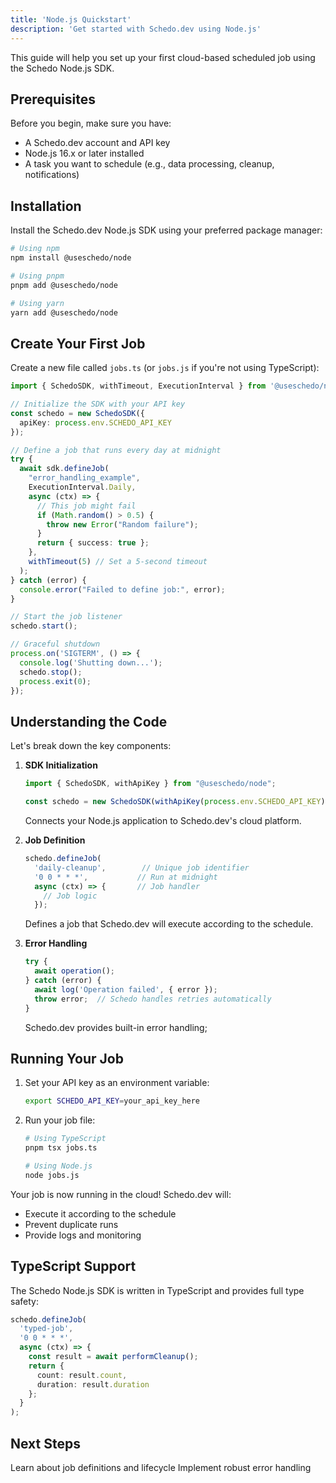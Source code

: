 ```yaml
---
title: 'Node.js Quickstart'
description: 'Get started with Schedo.dev using Node.js'
---
```


This guide will help you set up your first cloud-based scheduled job using the Schedo Node.js SDK.

## Prerequisites

Before you begin, make sure you have:
- A Schedo.dev account and API key
- Node.js 16.x or later installed
- A task you want to schedule (e.g., data processing, cleanup, notifications)

## Installation

Install the Schedo.dev Node.js SDK using your preferred package manager:

```bash
# Using npm
npm install @useschedo/node

# Using pnpm
pnpm add @useschedo/node

# Using yarn
yarn add @useschedo/node
```

## Create Your First Job

Create a new file called `jobs.ts` (or `jobs.js` if you're not using TypeScript):

```typescript
import { SchedoSDK, withTimeout, ExecutionInterval } from '@useschedo/node';

// Initialize the SDK with your API key
const schedo = new SchedoSDK({
  apiKey: process.env.SCHEDO_API_KEY
});

// Define a job that runs every day at midnight
try {
  await sdk.defineJob(
    "error_handling_example",
    ExecutionInterval.Daily,
    async (ctx) => {
      // This job might fail
      if (Math.random() > 0.5) {
        throw new Error("Random failure");
      }
      return { success: true };
    },
    withTimeout(5) // Set a 5-second timeout
  );
} catch (error) {
  console.error("Failed to define job:", error);
}

// Start the job listener
schedo.start();

// Graceful shutdown
process.on('SIGTERM', () => {
  console.log('Shutting down...');
  schedo.stop();
  process.exit(0);
});
```

## Understanding the Code

Let's break down the key components:

1. **SDK Initialization**
   ```typescript
   import { SchedoSDK, withApiKey } from "@useschedo/node";

   const schedo = new SchedoSDK(withApiKey(process.env.SCHEDO_API_KEY));
   ```
   Connects your Node.js application to Schedo.dev's cloud platform.

2. **Job Definition**
   ```typescript
   schedo.defineJob(
     'daily-cleanup',        // Unique job identifier
     '0 0 * * *',           // Run at midnight
     async (ctx) => {       // Job handler
       // Job logic
     });
   ```
   Defines a job that Schedo.dev will execute according to the schedule.

3. **Error Handling**
   ```typescript
   try {
     await operation();
   } catch (error) {
     await log('Operation failed', { error });
     throw error;  // Schedo handles retries automatically
   }
   ```
   Schedo.dev provides built-in error handling;

## Running Your Job

1. Set your API key as an environment variable:
   ```bash
   export SCHEDO_API_KEY=your_api_key_here
   ```

2. Run your job file:
   ```bash
   # Using TypeScript
   pnpm tsx jobs.ts

   # Using Node.js
   node jobs.js
   ```

Your job is now running in the cloud! Schedo.dev will:
- Execute it according to the schedule
- Prevent duplicate runs
- Provide logs and monitoring

## TypeScript Support

The Schedo Node.js SDK is written in TypeScript and provides full type safety:

```typescript
schedo.defineJob(
  'typed-job',
  '0 0 * * *',
  async (ctx) => {
    const result = await performCleanup();
    return {
      count: result.count,
      duration: result.duration
    };
  }
);
```

## Next Steps

<CardGroup cols={2}>
  <Card title="Job Concepts" icon="book" href="/core-concepts/jobs">
    Learn about job definitions and lifecycle
  </Card>
  <Card title="Error Handling" icon="shield" href="/core-concepts/error-handling">
    Implement robust error handling
  </Card>
</CardGroup> 